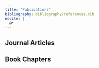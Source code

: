 ```yaml
---
title: "Publications"
bibliography: bibliography/references.bib
nocite: |
  @*
---
```


## Journal Articles
::: {#articles}
:::
## Book Chapters
::: {#chapters}
:::

